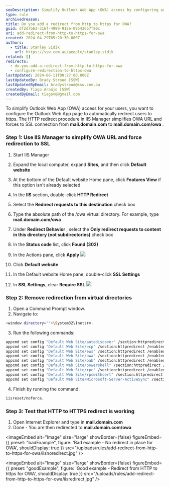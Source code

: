```yaml
---
seoDescription: Simplify Outlook Web App (OWA) access by configuring automatic redirects from HTTP to HTTPS for mail.domain.com.
type: rule
archivedreason:
title: Do you add a redirect from http to https for OWA?
guid: df2d7b63-316f-4989-912e-09543657f80c
uri: add-redirect-from-http-to-https-for-owa
created: 2024-04-29T05:20:30.000Z
authors:
  - title: Stanley Sidik
    url: https://ssw.com.au/people/stanley-sidik
related: []
redirects:
  - do-you-add-a-redirect-from-http-to-https-for-owa
  - configure-redirection-to-https-owa
lastUpdated: 2024-06-11T00:27:00.000Z
lastUpdatedBy: Brady Stroud [SSW]
lastUpdatedByEmail: bradystroud@ssw.com.au
createdBy: Tiago Araújo [SSW]
createdByEmail: tiagov8@gmail.com
---
```


To simplify Outlook Web App (OWA) access for your users, you want to configure the Outlook Web App page to automatically redirect users to https. The HTTP redirect procedure in IIS Manager simplifies OWA URL and forces to SSL connection from **mail&#46;domain&#46;com** to **mail&#46;domain&#46;com/owa** .
### Step 1: Use IIS Manager to simplify OWA URL and force redirection to SSL

1. Start IIS Manager
2. Expand the local computer, expand **Sites**, and then click **Default website**
3. At the bottom of the Default website Home pane, click **Features View** if this option isn't already selected
4. In the **IIS** section, double-click **HTTP Redirect**
5. Select the **Redirect requests to this destination** check box
6. Type the absolute path of the /owa virtual directory. For example, type **mail&#46;domain&#46;com/owa**
7. Under **Redirect Behavior** , select the **Only redirect requests to content in this directory (not subdirectories)** check box
8. In the **Status code** list, click **Found (302)**
9. In the Actions pane, click **Apply**
   ![](OWARedirect.jpg)

10. Click **Default website**
11. In the Default website Home pane, double-click **SSL Settings**
12. In **SSL Settings**, clear **Require SSL**
    ![](OWARedirect2.jpg)

### Step 2: Remove redirection from virtual directories

1. Open a Command Prompt window.
2. Navigate to:

```bash
<window directory="">\System32\Inetsrv.
```

3. Run the following commands:

```bash
appcmd set config "Default Web Site/autodiscover" /section:httpredirect /enabled:false -commit:apphost
appcmd set config "Default Web Site/ecp" /section:httpredirect /enabled:false -commit:apphost
appcmd set config "Default Web Site/ews" /section:httpredirect /enabled:false -commit:apphost
appcmd set config "Default Web Site/owa" /section:httpredirect /enabled:false -commit:apphost
appcmd set config "Default Web Site/oab" /section:httpredirect /enabled:false -commit:apphost
appcmd set config "Default Web Site/powershell" /section:httpredirect /enabled:false -commit:apphost
appcmd set config "Default Web Site/rpc" /section:httpredirect /enabled:false -commit:apphost
appcmd set config "Default Web Site/rpcwithcert" /section:httpredirect /enabled:false -commit:apphost
appcmd set config "Default Web Site/Microsoft-Server-ActiveSync" /section:httpredirect /enabled:false -commit:apphost
```

4. Finish by running the command:

```bash
iisreset/noforce.
```

### Step 3: Test that HTTP to HTTPS redirect is working

1. Open Internet Explorer and type in **mail&#46;domain&#46;com**
2. Done - You are then redirected to **mail&#46;domain&#46;com/owa**

<imageEmbed
  alt="Image"
  size="large"
  showBorder={false}
  figureEmbed={{
    preset: "badExample",
    figure: 'Bad example - No redirect in place for OWA',
    shouldDisplay: true
  }}
  src="/uploads/rules/add-redirect-from-http-to-https-for-owa/iisnoredirect.jpg"
/>

<imageEmbed
  alt="Image"
  size="large"
  showBorder={false}
  figureEmbed={{
    preset: "goodExample",
    figure: 'Good example - Redirect from HTTP to https for OWA',
    shouldDisplay: true
  }}
  src="/uploads/rules/add-redirect-from-http-to-https-for-owa/iisredirect.jpg"
/>
